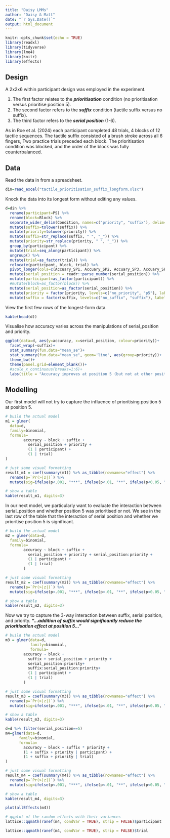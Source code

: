 ```yaml
---
title: "Daisy LMMs"
author: "Daisy & Matt"
date: "`r Sys.Date()`"
output: html_document
---
```


```r
knitr::opts_chunk$set(echo = TRUE)
library(readxl)
library(tidyverse)
library(lme4)
library(knitr)
library(effects)
```

## Design

A 2x2x6 within participant design was employed in the experiment. 

1. The first factor relates to the ***prioritisation*** condition (no prioritisation versus prioritise position 5).
2. The second factor refers to the ***suffix*** condition (tactile suffix versus no suffix).
3. The third factor refers to the ***serial position*** (1-6). 

As in Roe et al. (2024) each participant completed 48 trials, 4 blocks of 12 tactile sequences. The tactile suffix consisted of a brush stroke across all 6 fingers, Two practice trials preceded each block. The prioritisation condition was blocked, and the order of the block was fully counterbalanced.

## Data

Read the data in from a spreadsheet.

```r
din=read_excel("tactile_prioritisation_suffix_longform.xlsx")
```

Knock the data into its longest form without editing any values.

```r
d=din %>% 
  rename(participant=PS) %>% 
  rename(block=Block) %>% 
  separate_wider_delim(Condition, names=c("priority", "suffix"), delim="/") %>% 
  mutate(suffix=tolower(suffix)) %>% 
  mutate(priority=tolower(priority)) %>% 
  mutate(suffix=str_replace(suffix, " ", "_")) %>% 
  mutate(priority=str_replace(priority, " ", "_")) %>% 
  group_by(participant) %>% 
  mutate(trial=seq_along(participant)) %>% 
  ungroup() %>% 
  mutate(trial=as_factor(trial)) %>% 
  relocate(participant, block, trial) %>% 
  pivot_longer(cols=c(Accuary_SP1, Accuary_SP2, Accuary_SP3, Accuary_SP4, Accuary_SP5, Accuary_SP6), values_to="accuracy", names_to="serial_position") %>% 
  mutate(serial_position = readr::parse_number(serial_position)) %>% 
  mutate(participant=as_factor(participant)) %>% 
  #mutate(block=as_factor(block)) %>% 
  mutate(serial_position=as_factor(serial_position)) %>% 
  mutate(priority = factor(priority, levels=c("no_priority", "p5"), labels=c("PrioritiseNone", "PrioritisePos5"))) %>% 
  mutate(suffix = factor(suffix, levels=c("no_suffix", "suffix"), labels=c("SuffAbsent", "SuffPresent"))) 
```

View the first few rows of the longest-form data.

```r
kable(head(d))
```

Visualise how accuracy varies across the manipulations of serial_position and priority.

```r
ggplot(data=d, aes(y=accuracy, x=serial_position, colour=priority))+
  facet_wrap(~suffix)+
  stat_summary(fun.data="mean_se")+
  stat_summary(fun.data="mean_se", geom='line', aes(group=priority))+
  theme_bw()+
  theme(panel.grid=element_blank())+
  #scale_x_continuous(breaks=1:6)+
  labs(title = "Accuracy improves at position 5 (but not at other positions)\n when it is prioritised versus when it is not prioritised")
```

## Modelling

Our first model will not try to capture the influence of prioritising position 5 at position 5.

```r
# build the actual model
m1 = glmer(
  data=d,
  family=binomial,
  formula=
        accuracy ~ block + suffix + 
          serial_position + priority + 
          (1 | participant) + 
          (1 | trial)
)

# just some visual formatting
result_m1 = coef(summary(m1)) %>% as_tibble(rownames="effect") %>% 
  rename(p=`Pr(>|z|)`) %>% 
  mutate(sig=ifelse(p<.001, "***", ifelse(p<.01, "**", ifelse(p<0.05, "*", ""))))

# show a table
kable(result_m1, digits=3)
```

In our next model, we particularly want to evaluate the interaction between serial_position and whether position 5 was prioritised or not. We see in the last row of the table that the interaction of serial position and whether we prioritise position 5 is significant.

```r
# build the actual model
m2 = glmer(data=d,
  family=binomial,
  formula=
        accuracy ~ block + suffix + 
          serial_position + priority + serial_position:priority +
          (1 | participant) + 
          (1 | trial)
        )

# just some visual formatting
result_m2 = coef(summary(m2)) %>% as_tibble(rownames="effect") %>% 
  rename(p=`Pr(>|z|)`) %>% 
  mutate(sig=ifelse(p<.001, "***", ifelse(p<.01, "**", ifelse(p<0.05, "*", ""))))

# show a table
kable(result_m2, digits=3)
```

Now we try to capture the 3-way interaction between suffix, serial position, and priority. ***"...addition of suffix would significantly reduce the prioritisation effect at position 5..."***

```r
# build the actual model
m3 = glmer(data=d,
           family=binomial,
           formula=
        accuracy ~ block + 
          suffix + serial_position + priority +
          serial_position:priority+
          suffix:serial_position:priority+
          (1 | participant) + 
          (1 | trial)
        )

# just some visual formatting
result_m3 = coef(summary(m3)) %>% as_tibble(rownames="effect") %>% 
  rename(p=`Pr(>|z|)`) %>% 
  mutate(sig=ifelse(p<.001, "***", ifelse(p<.01, "**", ifelse(p<0.05, "*", ""))))

# show a table
kable(result_m3, digits=3)
```


```r
d=d %>% filter(serial_position==5)
m4=glmer(data=d,
      family=binomial,
      formula=
        accuracy ~ block + suffix * priority +
        (1 + suffix + priority | participant) + 
        (1 + suffix + priority | trial)
)

# just some visual formatting
result_m4 = coef(summary(m4)) %>% as_tibble(rownames="effect") %>% 
  rename(p=`Pr(>|z|)`) %>% 
  mutate(sig=ifelse(p<.001, "***", ifelse(p<.01, "**", ifelse(p<0.05, "*", ""))))

# show a table
kable(result_m4, digits=3)

plot(allEffects(m4))

# qqplot of the random effects with their variances
lattice::qqmath(ranef(m4, condVar = TRUE), strip = FALSE)$participant

lattice::qqmath(ranef(m4, condVar = TRUE), strip = FALSE)$trial

```

